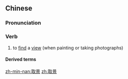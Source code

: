 ==Chinese==
{{zh-forms}}

===Pronunciation===
{{zh-pron
|m=qǔjǐng
|c=ceoi2 ging2
|cat=v
}}

===Verb===
{{zh-verb}}

# to [[find]] a [[view]] (when painting or taking photographs)

====Derived terms====
{{zh-der|取景器}}

[[zh-min-nan:取景]]
[[zh:取景]]